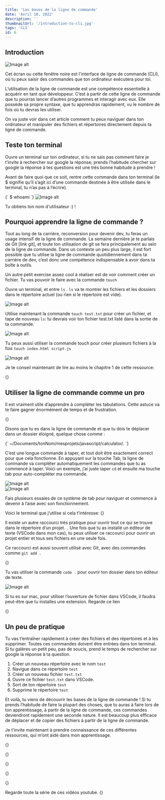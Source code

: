 ```yaml
---
title: 'Les bases de la ligne de commande'
date: 'Avril 10, 2022'
description: ''
thumbnailUrl: '/introduction-to-cli.jpg'
tags: 'CLI'
id: 6
---
```


## Introduction

<img className='post-img' src='/cli/1.jpg' alt='Image alt' />

Cet écran ou cette fenêtre noire est l'interface de ligne de commande (CLI), où tu peux saisir des commandes que ton ordinateur exécutera pour toi.

L’utilisation de la ligne de commande est une compétence essentielle à acquérir en tant que développeur. C’est à partir de cette ligne de commande que tu pourras lancer d’autres programmes et interagir avec eux. Elle possède sa propre syntaxe, que tu apprendras rapidement, vu le nombre de fois où tu devras les utiliser.

On va juste voir dans cet article comment tu peux naviguer dans ton ordinateur et manipuler des fichiers et répertoires directement depuis ta ligne de commande.

## Teste ton terminal

Ouvre un terminal sur ton ordinateur, si tu ne sais pas comment faire je t’invite à rechercher sur google la réponse; prends l’habitude chercher sur google la réponse à tes questions est une très bonne habitude à prendre !

Avant de faire quoi que ce soit, rentre cette commande dans ton terminal (le $ signifie qu’il s’agit ici d’une commande destinée à être utilisée dans le terminal, tu n’as pas à l’écrire).

<SyntaxHighlighter language='bash'>
  {`
  $ whoami
  `}
</SyntaxHighlighter>

<img className='post-img' src='/cli/2.jpg' alt='Image alt' />

Tu obtiens ton nom d'utilisateur :) !

## Pourquoi apprendre la ligne de commande ?

Tout au long de ta carrière, reconversion pour devenir dev, tu feras un usage intensif de la ligne de commande. La semaine dernière je te parlais de Git [link git], et toute ton utilisation de git se fera principalement au sein de la ligne de commande. Dans un contexte un peu plus large, il est fort possible que tu utilise la ligne de commande quotidiennement dans ta carrière de dev, c’est donc une compétence indispensable à avoir dans ta boîte à outils.

Un autre petit exercise assez cool à réaliser est de voir comment créer un fichier. Tu vas pouvoir le faire avec la commande `touch`

Ouvre un terminal, et entre `ls` . `ls` va te montrer les fichiers et les dossiers dans le répertoire actuel (ou rien si le répertoire est vide).

<img className='post-img' src='/cli/3.jpg' alt='Image alt' />

Utilise maintenant la commande `touch test.txt` pour créer un fichier, et tape de nouveau `ls`: tu devrais voir ton fichier test.txt listé dans la sortie de ta commande.

<img className='post-img' src='/cli/4.jpg' alt='Image alt' />

Tu peux aussi utiliser la commande touch pour créer plusieurs fichiers à la fois `touch index.html script.js`

<img className='post-img' src='/cli/5.jpg' alt='Image alt' />

Je te conseil maintenant de lire au moins le chapitre 1 de cette ressource:

{<LinkPreviewer
    href='https://www.softcover.io/read/fc6c09de/unix_commands/basics'
    image='https://imgs.search.brave.com/KbkY5CIc7XV2T2Cj9kp5GqzKG_v-oL58OWktiihNYFc/rs:fit:808:225:1/g:ce/aHR0cHM6Ly90c2Ux/Lm1tLmJpbmcubmV0/L3RoP2lkPU9JUC5H/cVhrczhqSXBBUmQw/U1kybzRxOTNnSGFF/VyZwaWQ9QXBp'
    title='Conquering the Command Line'
    text='It’s important to have a firm grasp on the basics of how to use the Unix (or Linux) command line. This includes navigating around directories, copying files, creating files, etc.'
/>}

## Utiliser la ligne de commande comme un pro

Il est vraiment utile d’apprendre à compléter les tabulations. Cette astuce va te faire gagner énormément de temps et de frustration.

{<LinkPreviewer
    href='https://en.wikipedia.org/wiki/Command-line_completion'
    image='https://imgs.search.brave.com/dh6osOppeW-AHDkcYfSwGhbjyeF05IQjS4g7tSNdtVk/rs:fit:711:225:1/g:ce/aHR0cHM6Ly90c2U0/Lm1tLmJpbmcubmV0/L3RoP2lkPU9JUC5h/OE5xUjZsOHdnZ3F4/LXpkVTJ0ZERBSGFF/OCZwaWQ9QXBp'
    title='Command-line completion'
    text='Command-line completion (also tab completion) is a common feature of command-line interpreters, in which the program automatically fills in partially typed commands.'
/>}

Disons que tu es dans la ligne de commande et que tu dois te déplacer dans un dossier éloigné, quelque chose comme :

<SyntaxHighlighter language='bash'>
  {`
  ~/Documents/tonNom/mesprojets/javascript/calculator/.
  `}
</SyntaxHighlighter>

C’est une longue commande à taper, et tout doit être exactement correct pour que cela fonctionne. En appuyant sur la touche Tab, la ligne de commande va compléter automatiquement les commandes que tu as commencé à taper. Voici un exemple, j’ai juste taper `cd` et ensuite ma touche tab pour auto-compléter ma commande.

<img className='post-img' src='/cli/6.jpg' alt='Image alt' />
<br />
<img className='post-img' src='/cli/7.jpg' alt='Image alt' />

Fais plusieurs essaies de ce système de tab pour naviguer et commence à devenir à l’aise avec son fonctionnement.

Voici le terminal que j’utilise si cela t’intéresse:
{<LinkPreviewer
    href='https://hyper.is/'
    image='https://imgs.search.brave.com/aQ6z_fP0OwjLtkm1AIfLbzfvcIuEexdq_4HsAKByvpk/rs:fit:1200:600:1/g:ce/aHR0cHM6Ly9hc3Nl/dHMuemVpdC5jby9p/bWFnZS91cGxvYWQv/djE1NDk3MjM4NDYv/cmVwb3NpdG9yaWVz/L2h5cGVyL2h5cGVy/LTMtcmVwby1iYW5u/ZXIucG5n'
    title='Hyper'
    text='The goal of the project is to create a beautiful and extensible experience for command-line interface users, built on open web standards. In the beginning, our focus will be primarily around speed, stability and the development of the correct API for extension authors.'
/>}

Il existe un autre raccourci très pratique pour ouvrir tout ce qui se trouve dans le répertoire d’un projet. `.` Une fois que tu as installé un éditeur de texte (VSCode dans mon cas), tu peux utiliser ce raccourci pour ouvrir un projet entier et tous ses fichiers en une seule fois.

Ce raccourci est aussi souvent utilisé avec Git, avec des commandes comme `git add .`

{<LinkPreviewer
    href='https://monblog-celdama.vercel.app/blog/introduction-to-git'
    image='/introduction-to-git.jpg'
    title='Les bases de Git'
    text='Pour faire simple, tu peux te représenter Git comme un bouton de sauvegarde vraiment puissant de tes fichiers et répertoires. Officiellement, Git est un système de contrôle de version.'
/>}

Tu vas utiliser la commande `code .` pour ouvrir ton dossier dans ton éditeur de texte.

<img className='post-img' src='/cli/8.jpg' alt='Image alt' />

Si tu es sur mac, pour utiliser l’ouverture de fichier dans VSCode, il faudra peut-être que tu installes une extension. Regarde ce lien

{<LinkPreviewer
    href='https://code.visualstudio.com/docs/setup/mac'
    image='https://imgs.search.brave.com/SEpn7-kTq_EA4G-77UssyMsu2PvogG1onhHwJEhLP44/rs:fit:724:225:1/g:ce/aHR0cHM6Ly90c2Uz/Lm1tLmJpbmcubmV0/L3RoP2lkPU9JUC5t/dFVHQmlzdUticmFN/RFhnc0J5czRBSGFF/MiZwaWQ9QXBp'
    title='Running VSCode on macOS'
    text="Open the browser's download list and locate the downloaded app or archive."
/>}

## Un peu de pratique

Tu vas t’entraîner rapidement à créer des fichiers et des répertoires et à les supprimer. Toutes ces commandes doivent être entrées dans ton terminal. Si tu galères un petit peu, pas de soucis, prend le temps de rechercher sur google la réponse à ta question.

1. Créer un nouveau répertoire avec le nom `test`
2. Navigue dans ce répertoire `test`
3. Créer un nouveau fichier `test.txt`
4. Ouvre ce fichier `test.txt` dans VSCode.
5. Sort de ton répertoire `test`
6. Supprime le répertoire `test`

Et voilà, tu viens de découvrir les bases de la ligne de commande ! Si tu prends l’habitude de faire la plupart des choses, que tu auras à faire lors de ton apprentissage, à partir de la ligne de commande, ces commandes deviendront rapidement une seconde nature. Il est beaucoup plus efficace de déplacer et de copier des fichiers à partir de la ligne de commande.

Je t’invite maintenant à prendre connaissance de ces différentes ressources, qui m’ont aidé dans mon apprentissage.

{<LinkPreviewer
    href='https://github.com/jlevy/the-art-of-command-line#readme'
    image='https://github.com/jlevy/the-art-of-command-line/raw/master/cowsay.png'
    title='The Art of Command Line'
    text="Fluency on the command line is a skill often neglected or considered arcane, but it improves your flexibility and productivity as an engineer in both obvious and subtle ways."
/>}

{<LinkPreviewer
    href='https://www.learnenough.com/command-line-tutorial'
    image='https://softcover.s3.amazonaws.com/636/learn_enough_command_line/images/figures/dev_desktop.png'
    title='Learn Enough Command Line to Be Dangerous'
    text="Learn Enough Command Line to Be Dangerous is an introduction to the command line for complete beginners, the first in a series of tutorials designed to teach the common foundations of “computer magic”"
/>}

{<LinkPreviewer
    href='https://explainshell.com/'
    image='https://imgs.search.brave.com/27O32Kyqx9qiB1WkGlkUUX0TasHB5OlLq2v4FtOn_Q8/rs:fit:1200:603:1/g:ce/aHR0cHM6Ly9taXJv/Lm1lZGl1bS5jb20v/bWF4LzI0NjQvMSp6/MzhEREYwMkhGTzE1/QjBYN1ZwOVl3LnBu/Zw'
    title='explainshell'
    text="match command-line arguments to their help text"
/>}

{<LinkPreviewer
    href='https://files.fosswire.com/2007/08/fwunixref.pdf'
    image='https://imgs.search.brave.com/JFAs_8PmoN7ibLN8VULD6J0U9C-6lLQ1FVW98Ib9YiE/rs:fit:380:225:1/g:ce/aHR0cHM6Ly90c2Uz/Lm1tLmJpbmcubmV0/L3RoP2lkPU9JUC5M/Nlp4RlZsRm5lTUMx/bjhhb2xfRzB3SGFK/UCZwaWQ9QXBp'
    title='CLI cheat sheet'
    text=""
/>}

{<LinkPreviewer
    href='https://flashcards.github.io/command_line/introduction.html'
    image='https://camo.githubusercontent.com/9b596f227641e6174429f7493ddc6efe315a23fdeffcec1236daf4854162c12d/68747470733a2f2f666c6173686361726473696f2e73332e75732d656173742d322e616d617a6f6e6177732e636f6d2f6173736574732f73706f6e736f7265642e706e67'
    title='Introduction | Command Line Flashcards'
    text="Flashcards.github.io is a community-based collection of open-source developer flashcards to boost your professional skills."
/>}

Regarde toute la série de ces vidéos youtube.
{<YoutubeLinkPreviewer url='https://www.youtube.com/embed/videoseries?list=PLT98CRl2KxKHaKA9-4_I38sLzK134p4GJ' />}

